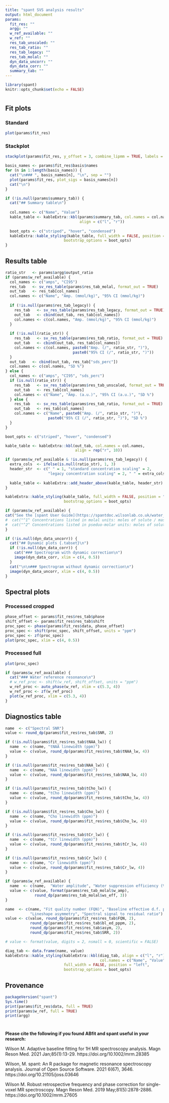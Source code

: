 ```yaml
---
title: "spant SVS analysis results"
output: html_document
params:
  fit_res: ""
  argg: ""
  w_ref_available: ""
  w_ref: ""
  res_tab_unscaled: ""
  res_tab_ratio: ""    
  res_tab_legacy: ""
  res_tab_molal: ""
  dyn_data_uncorr: ""
  dyn_data_corr: ""
  summary_tab: ""
---
```


```r
library(spant)
knitr::opts_chunk$set(echo = FALSE)
```

# {.tabset}

## Fit plots {.tabset}

### Standard
```r
plot(params$fit_res)
```

### Stackplot
```r
stackplot(params$fit_res, y_offset = 3, combine_lipmm = TRUE, labels = TRUE)
```

```r
basis_names <- params$fit_res$basis$names
for (n in 1:length(basis_names)) {
  cat("\n### ", basis_names[n], "\n", sep = "")
  plot(params$fit_res, plot_sigs = basis_names[n])
  cat("\n")
}
```

```r
if (!is.null(params$summary_tab)) {
  cat("## Summary table\n")
  
  col.names <- c("Name", "Value")
  kable_table <- kableExtra::kbl(params$summary_tab, col.names = col.names,
                                 align = c("l", "r"))
  
  boot_opts <- c("striped", "hover", "condensed")
  kableExtra::kable_styling(kable_table, full_width = FALSE, position = "left",
                          bootstrap_options = boot_opts)
}
```

## Results table
```r
ratio_str   <- params$argg$output_ratio
if (params$w_ref_available) {
  col_names <- c("amps", "CI95")
  res_tab   <- sv_res_table(params$res_tab_molal, format_out = TRUE)
  out_tab   <- res_tab[col_names]
  col.names <- c("Name", "Amp. (mmol/kg)", "95% CI (mmol/kg)")
  
  if (!is.null(params$res_tab_legacy)) {
    res_tab   <- sv_res_table(params$res_tab_legacy, format_out = TRUE)
    out_tab   <- cbind(out_tab, res_tab[col_names])
    col.names <- c(col.names, "Amp. (mmol/kg)", "95% CI (mmol/kg)")
  }
  
  if (!is.null(ratio_str)) {
    res_tab   <- sv_res_table(params$res_tab_ratio, format_out = TRUE)
    out_tab   <- cbind(out_tab, res_tab[col_names])
    col.names <- c(col.names, paste0("Amp. (/", ratio_str, ")"),
                              paste0("95% CI (/", ratio_str, ")"))
  }
  out_tab   <- cbind(out_tab, res_tab["sds_perc"])
  col.names <- c(col.names, "SD %")
} else {
  col_names <- c("amps", "CI95", "sds_perc")
  if (is.null(ratio_str)) {
    res_tab   <- sv_res_table(params$res_tab_unscaled, format_out = TRUE)
    out_tab   <- res_tab[col_names]
    col.names <- c("Name", "Amp. (a.u.)", "95% CI (a.u.)", "SD %")
  } else {
    res_tab   <- sv_res_table(params$res_tab_ratio, format_out = TRUE)
    out_tab   <- res_tab[col_names]
    col.names <- c("Name", paste0("Amp. (/", ratio_str, ")"),
                   paste0("95% CI (/", ratio_str, ")"), "SD %")
  }
}

boot_opts <- c("striped", "hover", "condensed")

kable_table <- kableExtra::kbl(out_tab, col.names = col.names,
                               align = rep("r", 10))

if (params$w_ref_available & !is.null(params$res_tab_legacy)) {
  extra_cols  <- ifelse(is.null(ratio_str), 1, 3)
  header_str  <- c(" " = 1, "standard concentration scaling" = 2,
                   "legacy concentration scaling" = 2, " " = extra_cols)
  
  kable_table <- kableExtra::add_header_above(kable_table, header_str)
}

kableExtra::kable_styling(kable_table, full_width = FALSE, position = "left",
                          bootstrap_options = boot_opts)
```

```r
if (params$w_ref_available) {
cat("See the [spant User Guide](https://spantdoc.wilsonlab.co.uk/water_scaling) for details on water scaling.\n")
#  cat("^1^ Concentrations listed in molal units: moles of solute / mass of solvent. See the following papers for details :\n\nGasparovic C, Chen H, Mullins PG. Errors in 1H-MRS estimates of brain metabolite concentrations caused by failing to take into account tissue-specific signal relaxation. NMR Biomed. 2018 Jun;31(6):e3914. https://doi.org/10.1002/nbm.3914\n\nGasparovic C, Song T, Devier D, Bockholt HJ, Caprihan A, Mullins PG, Posse S, Jung RE, Morrison LA. Use of tissue water as a concentration reference for proton spectroscopic imaging. Magn Reson Med. 2006 Jun;55(6):1219-26. https://doi.org/10.1002/mrm.20901\n\n")  
#  cat("^2^ Concentrations listed in pseduo-molar units: moles of solute / (mass of solvent + mass of tissue). These values are included for legacy puposes, for example to directly compare results from the default scaling method used by LCModel and TARQUIN. See sections 1.3 and 10.2 of the [LCModel manual](http://s-provencher.com/pub/LCModel/manual/manual.pdf) for details.")
}
```

```r
if (!is.null(dyn_data_uncorr)) {
  cat("## Dynamic plots {.tabset}\n")
  if (!is.null(dyn_data_corr)) {
    cat("### Spectrogram with dynamic correction\n")
    image(dyn_data_corr, xlim = c(4, 0.5))
  }
  cat("\n\n### Spectrogram without dynamic correction\n")
  image(dyn_data_uncorr, xlim = c(4, 0.5))
}
```

## Spectral plots {.tabset}

### Processed cropped
```r
phase_offset <- params$fit_res$res_tab$phase
shift_offset <- params$fit_res$res_tab$shift
proc_spec <- phase(params$fit_res$data, phase_offset)
proc_spec <- shift(proc_spec, shift_offset, units = "ppm")
proc_spec <- zf(proc_spec)
plot(proc_spec, xlim = c(4, 0.5))
```

### Processed full
```r
plot(proc_spec)
```

```r
if (params$w_ref_available) {
  cat("### Water reference resonance\n")
  # w_ref_proc <- shift(w_ref, shift_offset, units = "ppm")
  w_ref_proc <- auto_phase(w_ref, xlim = c(5.3, 4))
  w_ref_proc <- zf(w_ref_proc)
  plot(w_ref_proc, xlim = c(5.3, 4))
}
```

## Diagnostics table
```r
name  <- c("Spectral SNR")
value <- round_dp(params$fit_res$res_tab$SNR, 2)

if (!is.null(params$fit_res$res_tab$tNAA_lw)) {
  name  <- c(name, "tNAA linewidth (ppm)")
  value <- c(value, round_dp(params$fit_res$res_tab$tNAA_lw, 4))
}

if (!is.null(params$fit_res$res_tab$NAA_lw)) {
  name  <- c(name, "NAA linewidth (ppm)")
  value <- c(value, round_dp(params$fit_res$res_tab$NAA_lw, 4))
}

if (!is.null(params$fit_res$res_tab$tCho_lw)) {
  name  <- c(name, "tCho linewidth (ppm)")
  value <- c(value, round_dp(params$fit_res$res_tab$tCho_lw, 4))
}

if (!is.null(params$fit_res$res_tab$Cho_lw)) {
  name  <- c(name, "Cho linewidth (ppm)")
  value <- c(value, round_dp(params$fit_res$res_tab$Cho_lw, 4))
}

if (!is.null(params$fit_res$res_tab$tCr_lw)) {
  name  <- c(name, "tCr linewidth (ppm)")
  value <- c(value, round_dp(params$fit_res$res_tab$tCr_lw, 4))
}

if (!is.null(params$fit_res$res_tab$Cr_lw)) {
  name  <- c(name, "Cr linewidth (ppm)")
  value <- c(value, round_dp(params$fit_res$res_tab$Cr_lw, 4))
}

if (params$w_ref_available) {
  name  <- c(name,  "Water amplitude", "Water suppression efficiency (%)")
  value <- c(value, format(params$res_tab_molal$w_amp),
             round_dp(params$res_tab_molal$ws_eff, 3))
}

name  <- c(name, "Fit quality number (FQN)", "Baseline effective d.f. per ppm",
           "Lineshape asymmetry", "Spectral signal to residual ratio")
value <- c(value, round_dp(params$fit_res$res_tab$FQN, 2),
           round_dp(params$fit_res$res_tab$bl_ed_pppm, 2),
           round_dp(params$fit_res$res_tab$asym, 2),
           round_dp(params$fit_res$res_tab$SRR, 2))

# value <- format(value, digits = 2, nsmall = 0, scientific = FALSE)

diag_tab <- data.frame(name, value)
kableExtra::kable_styling(kableExtra::kbl(diag_tab, align = c("l", "r"),
                                          col.names = c("Name", "Value")),
                          full_width = FALSE, position = "left",
                          bootstrap_options = boot_opts)
```

## Provenance
```r
packageVersion("spant")
Sys.time()
print(params$fit_res$data, full = TRUE)
print(params$w_ref, full = TRUE)
print(argg)
```

# {-}

**Please cite the following if you found ABfit and spant useful in your research:**

Wilson M. Adaptive baseline fitting for 1H MR spectroscopy analysis. Magn Reson 
Med. 2021 Jan;85(1):13-29. https://doi.org/10.1002/mrm.28385

Wilson, M. spant: An R package for magnetic resonance spectroscopy 
analysis. Journal of Open Source Software. 2021 6(67), 3646. 
https://doi.org/10.21105/joss.03646

Wilson M. Robust retrospective frequency and phase correction for single-voxel 
MR spectroscopy. Magn Reson Med. 2019 May;81(5):2878-2886. 
https://doi.org/10.1002/mrm.27605